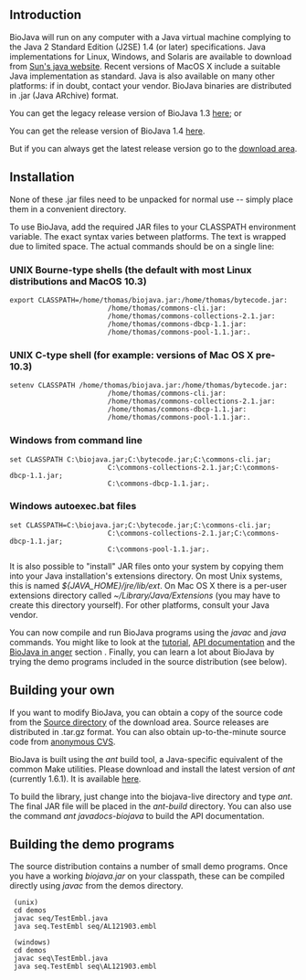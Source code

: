 == Introduction ==

BioJava will run on any computer with a Java virtual machine complying to the Java 2 Standard Edition (J2SE) 1.4 (or later) specifications. Java implementations for Linux, Windows, and Solaris are available to download from [http://java.sun.com Sun's java website]. Recent versions of MacOS X include a suitable Java implementation as standard. Java is also available on many other platforms: if in doubt, contact your vendor. BioJava binaries are distributed in .jar (Java ARchive) format.

You can get the legacy release version of BioJava 1.3 [[Biojava:Download 1.3|here]]; or

You can get the release version of BioJava 1.4 [[Biojava:Download 1.4|here]].

But if you can always get the latest release version go to the [[Biojava:Download|download area]].

== Installation ==

None of these .jar files need to be unpacked for normal use -- simply place them in a convenient directory.

To use BioJava, add the required JAR files to your CLASSPATH environment variable. The exact syntax varies between platforms. The text is wrapped due to limited space. The actual commands should be on a single line:

=== UNIX Bourne-type shells (the default with most Linux distributions and MacOS 10.3) ===

 export CLASSPATH=/home/thomas/biojava.jar:/home/thomas/bytecode.jar:
                         /home/thomas/commons-cli.jar:
                         /home/thomas/commons-collections-2.1.jar:
                         /home/thomas/commons-dbcp-1.1.jar:
                         /home/thomas/commons-pool-1.1.jar:.

=== UNIX C-type shell (for example: versions of Mac OS X pre-10.3)===

 setenv CLASSPATH /home/thomas/biojava.jar:/home/thomas/bytecode.jar:
                         /home/thomas/commons-cli.jar:
                         /home/thomas/commons-collections-2.1.jar:
                         /home/thomas/commons-dbcp-1.1.jar:
                         /home/thomas/commons-pool-1.1.jar:.

=== Windows from command line ===

 set CLASSPATH C:\biojava.jar;C:\bytecode.jar;C:\commons-cli.jar;
                         C:\commons-collections-2.1.jar;C:\commons-dbcp-1.1.jar;
                         C:\commons-dbcp-1.1.jar;.

=== Windows autoexec.bat files ===

 set CLASSPATH=C:\biojava.jar;C:\bytecode.jar;C:\commons-cli.jar;
                         C:\commons-collections-2.1.jar;C:\commons-dbcp-1.1.jar;
                         C:\commons-pool-1.1.jar;.

It is also possible to "install" JAR files onto your system by copying them into your Java installation's extensions directory. On most Unix systems, this is named ''${JAVA_HOME}/jre/lib/ext''. On Mac OS X there is a per-user extensions directory called ''~/Library/Java/Extensions'' (you may have to create this directory yourself). For other platforms, consult your Java vendor.

You can now compile and run BioJava programs using the ''javac'' and ''java'' commands. You might like to look at the [[BioJava:Tutorial|tutorial]], [http://www.biojava.org/docs/api/index.html API documentation] and the [[BioJava:Cookbook |BioJava in anger]] section . Finally, you can learn a lot about BioJava by trying the demo programs included in the source distribution (see below).

==  Building your own ==

If you want to modify BioJava, you can obtain a copy of the source code from the [http://www.biojava.org/download/source Source directory] of the download area. Source releases are distributed in .tar.gz format. You can also obtain up-to-the-minute source code from [http://cvs.biojava.org anonymous CVS].

BioJava is built using the ''ant'' build tool, a Java-specific equivalent of the common Make utilities. Please download and install the latest version of ''ant'' (currently 1.6.1). It is available [http://ant.apache.org here].

To build the library, just change into the biojava-live directory and type ''ant''. The final JAR file will be placed in the ''ant-build'' directory. You can also use the command ''ant javadocs-biojava'' to build the API documentation.

== Building the demo programs ==

The source distribution contains a number of small demo programs. Once you have a working ''biojava.jar'' on your classpath, these can be compiled directly using ''javac'' from the demos directory.

  (unix)
  cd demos
  javac seq/TestEmbl.java
  java seq.TestEmbl seq/AL121903.embl
  
  (windows)
  cd demos
  javac seq\TestEmbl.java
  java seq.TestEmbl seq\AL121903.embl
